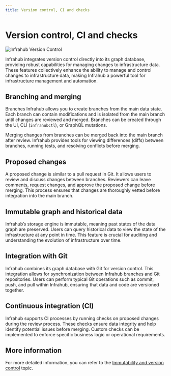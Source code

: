```yaml
---
title: Version control, CI and checks
---
```


# Version control, CI and checks

![Infrahub Version Control](../media/overview-versioning.excalidraw.svg)

Infrahub integrates version control directly into its graph database, providing robust capabilities for managing changes to infrastructure data. These features collectively enhance the ability to manage and control changes to infrastructure data, making Infrahub a powerful tool for infrastructure management and automation.

## Branching and merging

Branches Infrahub allows you to create branches from the main data state. Each branch can contain modifications and is isolated from the main branch until changes are reviewed and merged. Branches can be created through the UI, CLI (`infrahubctl`), or GraphQL mutations.

Merging changes from branches can be merged back into the main branch after review. Infrahub provides tools for viewing differences (diffs) between branches, running tests, and resolving conflicts before merging.

## Proposed changes

A proposed change is similar to a pull request in Git. It allows users to review and discuss changes between branches. Reviewers can leave comments, request changes, and approve the proposed change before merging. This process ensures that changes are thoroughly vetted before integration into the main branch.

## Immutable graph and historical data

Infrahub’s storage engine is immutable, meaning past states of the data graph are preserved. Users can query historical data to view the state of the infrastructure at any point in time. This feature is crucial for auditing and understanding the evolution of infrastructure over time.

## Integration with Git

Infrahub combines its graph database with Git for version control. This integration allows for synchronization between Infrahub branches and Git repositories. Users can perform typical Git operations such as commit, push, and pull within Infrahub, ensuring that data and code are versioned together.

## Continuous integration (CI)

Infrahub supports CI processes by running checks on proposed changes during the review process. These checks ensure data integrity and help identify potential issues before merging. Custom checks can be implemented to enforce specific business logic or operational requirements.

## More information

For more detailed information, you can refer to the [Immutability and version control](../topics/version-control.mdx) topic.
